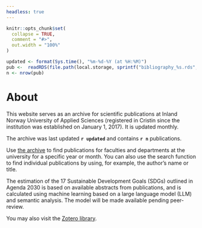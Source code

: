 ```yaml
---
headless: true
---
```


```r
knitr::opts_chunk$set(
  collapse = TRUE,
  comment = "#>",
  out.width = "100%"
)
```

```r
updated <- format(Sys.time(), "%m-%d-%Y (at %H:%M)")
pub <-  readRDS(file.path(local.storage, sprintf("bibliography_%s.rds", "en")))
n <- nrow(pub)
```

# About

This website serves as an archive for scientific publications at 
Inland Norway University of Applied Sciences 
(registered in Cristin since the institution was established on January 1, 2017). 
It is updated monthly.

The archive was last updated **`r updated`** and contains **`r n`** publications.

Use [the archive](#archive) to find publications for faculties and departments 
at the university for a specific year or month. You can also use the search 
function to find individual publications by using, for example, the author's 
name or title.

The estimation of the 17 Sustainable Development Goals (SDGs) outlined in 
Agenda 2030 is based on available abstracts from publications, and is calculated
using machine learning based on a large language model (LLM) and semantic analysis. 
The model will be made available pending peer-review.

You may also visit the 
[Zotero library](https://www.zotero.org/groups/5022929/hinn/library).